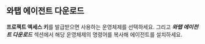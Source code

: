 ## 와탭 에이전트 다운로드
<!-- 다운로드라고 기재되어 있지만 명령어 실행으로 설치 -->

<!-- 
**프로젝트 액세스 키**를 발급받은 다음 ***와탭 에이전트 다운로드*** 섹션으로 이동하세요.

1. 사용하는 운영체제를 선택하세요.

1. ***와탭 에이전트 다운로드*** 섹션에서 명령어를 복사하세요.

1. 터미널에 해당 명령어를 입력하고 실행하세요.
-->

<!-- 포괄적인 에이전트 설치 설명 -->

<!-- 
**프로젝트 액세스 키**를 발급받으면 사용하는 운영체제에 맞게 ***와탭 에이전트 다운로드*** 섹션에서 명령어를 복사해 에이전트를 설치하세요. 
-->
**프로젝트 액세스 키**를 발급받으면 사용하는 운영체제를 선택하세요. 그리고 ***와탭 에이전트 다운로드*** 섹션에서 해당 운영체제의 명령어를 복사해 에이전트를 설치하세요.
